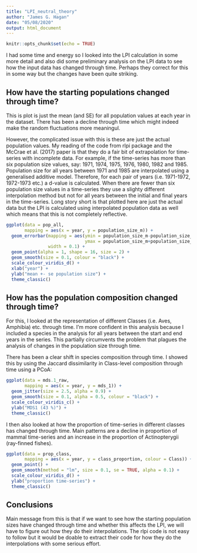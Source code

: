 ```yaml
---
title: "LPI_neutral_theory"
author: "James G. Hagan"
date: "05/08/2020"
output: html_document
---
```


```r
knitr::opts_chunk$set(echo = TRUE)
```

I had some time and energy so I looked into the LPI calculation in some more detail and also did some preliminary analysis on the LPI data to see how the input data has changed through time. Perhaps they correct for this in some way but the changes have been quite striking.


## How have the starting populations changed through time?

This is plot is just the mean (and SE) for all population values at each year in the dataset. There has been a decline through time which might indeed make the random fluctuations more meaningul. 

However, the complicated issue with this is these are just the actual population values. My reading of the code from rlpi package and the McCrae et al. (2017) paper is that they do a fair bit of extrapolation for time-series with incomplete data. For example, if the time-series has more than six population size values, say: 1971, 1974, 1975, 1976, 1980, 1982 and 1985. Population size for all years between 1971 and 1985 are interpolated using a generalised additive model. Therefore, for each pair of years (i.e. 1971-1972, 1972-1973 etc.) a d-value is calculated. When there are fewer than six population size values in a time-series they use a slighty different interpolation method but not for all years between the initial and final years in the time-series. Long story short is that plotted here are just the actual data but the LPI is calculated using interpolated population data as well which means that this is not completely reflective.

```r
ggplot(data = pop_all,
       mapping = aes(x = year, y = population_size_m)) +
  geom_errorbar(mapping = aes(ymin = population_size_m-population_size_se,
                              ymax = population_size_m+population_size_se),
                width = 0.1) +
  geom_point(alpha = 1, shape = 16, size = 2) +
  geom_smooth(size = 0.1, colour = "black") +
  scale_colour_viridis_d() +
  xlab("year") +
  ylab("mean +- se population size") +
  theme_classic()
```


## How has the population composition changed through time?

For this, I looked at the representation of different Classes (i.e. Aves, Amphibia) etc. through time. I'm more confident in this analysis because I included a species in the analysis for all years between the start and end years in the series. This partially circumvents the problem that plagues the analysis of changes in the population size through time.

There has been a clear shift in species composition through time. I showed this by using the Jaccard dissimilarity in Class-level composition through time using a PCoA:

```r
ggplot(data = mds.1_raw,
       mapping = aes(x = year, y = mds_1)) +
  geom_jitter(size = 2.5, alpha = 0.9) +
  geom_smooth(size = 0.1, alpha = 0.5, colour = "black") +
  scale_colour_viridis_c() +
  ylab("MDS1 (43 %)") +
  theme_classic()
```

I then also looked at how the proportion of time-series in different classes has changed through time. Main patterns are a decline in proportion of mammal time-series and an increase in the proportion of Actinopterygii (ray-finned fishes). 

```r
ggplot(data = prop_class,
       mapping = aes(x = year, y = class_proportion, colour = Class)) +
  geom_point() +
  geom_smooth(method = "lm", size = 0.1, se = TRUE, alpha = 0.1) +
  scale_colour_viridis_d() +
  ylab("proportion time-series") +
  theme_classic()
```


## Conclusions

Main message from this is that if we want to see how the starting population sizes have changed through time and whether this affects the LPI, we will have to figure out how they do their interpolations. The rlpi code is not easy to follow but it would be doable to extract their code for how they do the interpolations with some serious effort.


